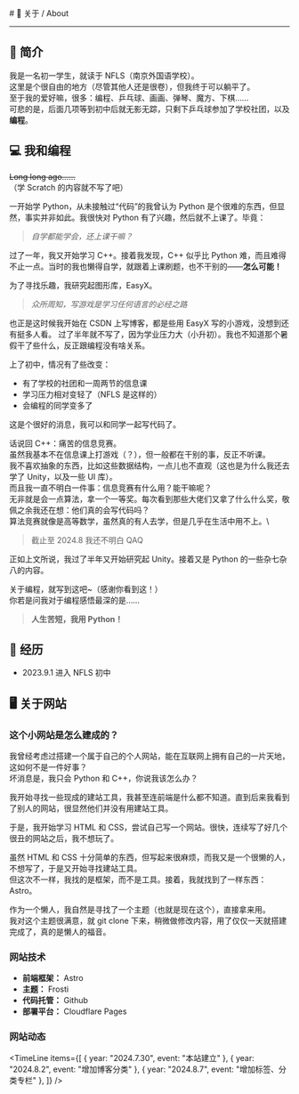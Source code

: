 
<BaseLayout title="About">
  <BaseCard title="About">
# 📄 关于 / About

---

## 🧾 简介

我是一名初一学生，就读于 NFLS（南京外国语学校）。\
这里是个很自由的地方（尽管其他人还是很卷），但我终于可以躺平了。\
至于我的爱好嘛，很多：编程、乒乓球、画画、弹琴、魔方、下棋……\
可悲的是，后面几项等到初中后就无影无踪，只剩下乒乓球参加了学校社团，以及**编程**。

## 💻 我和编程

~~Long long ago……~~\
（学 Scratch 的内容就不写了吧）

一开始学 Python，从未接触过“代码”的我曾认为 Python 是个很难的东西，但显然，事实并非如此。我很快对 Python 有了兴趣，然后就不上课了。毕竟：
> *自学都能学会，还上课干嘛？*
>
过了一年，我又开始学习 C++。接着我发现，C++ 似乎比 Python 难，而且难得不止一点。当时的我也懒得自学，就跟着上课刷题，也不干别的——**怎么可能！**

为了寻找乐趣，我研究起图形库，EasyX。
>*众所周知，写游戏是学习任何语言的必经之路*
>
也正是这时候我开始在 CSDN 上写博客，都是些用 EasyX 写的小游戏，没想到还有挺多人看。
过了半年就不写了，因为学业压力大（小升初）。我也不知道那个暑假干了些什么，反正跟编程没有啥关系。

上了初中，情况有了些改变：
- 有了学校的社团和一周两节的信息课
- 学习压力相对变轻了（NFLS 是这样的）
- 会编程的同学变多了

这是个很好的消息，我可以和同学一起写代码了。

话说回 C++：痛苦的信息竞赛。\
虽然我基本不在信息课上打游戏（？），但一般都在干别的事，反正不听课。\
我不喜欢抽象的东西，比如这些数据结构，一点儿也不直观（这也是为什么我还去学了 Unity，以及一些 UI 库）。\
而且我一直不明白一件事：信息竞赛有什么用？能干嘛呢？\
无非就是会一点算法，拿一个一等奖。每次看到那些大佬们又拿了什么什么奖，敬佩之余我还在想：他们真的会写代码吗？\
算法竞赛就像是高等数学，虽然真的有人去学，但是几乎在生活中用不上。\
> 截止至 2024.8 我还不明白 QAQ

正如上文所说，我过了半年又开始研究起 Unity。接着又是 Python 的一些杂七杂八的内容。

关于编程，就写到这吧~（感谢你看到这！）\
你若是问我对于编程感悟最深的是……
> **人生苦短，我用 Python！**

## 📆 经历

- 2023.9.1 进入 NFLS 初中

## 🖥 关于网站
### 这个小网站是怎么建成的？
我曾经考虑过搭建一个属于自己的个人网站，能在互联网上拥有自己的一片天地，这如何不是一件好事？\
坏消息是，我只会 Python 和 C++，你说我该怎么办？

我开始寻找一些现成的建站工具，我甚至连前端是什么都不知道。直到后来我看到了别人的网站，很显然他们并没有用建站工具。

于是，我开始学习 HTML 和 CSS，尝试自己写一个网站。很快，连续写了好几个很丑的网站之后，我不想玩了。

虽然 HTML 和 CSS 十分简单的东西，但写起来很麻烦，而我又是一个很懒的人，不想写了，于是又开始寻找建站工具。\
但这次不一样，我找的是框架，而不是工具。接着，我就找到了一样东西：Astro。

作为一个懒人，我自然是寻找了一个主题（也就是现在这个），直接拿来用。\
我对这个主题很满意，就 git clone 下来，稍微做修改内容，用了仅仅一天就搭建完成了，真的是懒人的福音。
### 网站技术
- **前端框架：** Astro
- **主题：** Frosti
- **代码托管：** Github
- **部署平台：** Cloudflare Pages
### 网站动态

<TimeLine
  items={[
    { year: "2024.7.30", event: "本站建立" },
    { year: "2024.8.2", event: "增加博客分类" },
    { year: "2024.8.7", event: "增加标签、分类专栏" },
  ]}
/>

  </BaseCard>
</BaseLayout>

